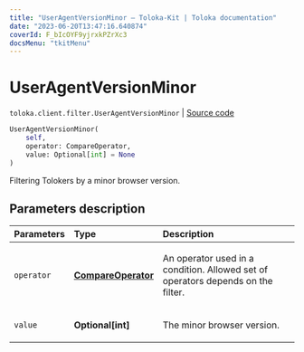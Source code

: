 ```yaml
---
title: "UserAgentVersionMinor — Toloka-Kit | Toloka documentation"
date: "2023-06-20T13:47:16.640874"
coverId: F_bIcOYF9yjrxkPZrXc3
docsMenu: "tkitMenu"
---
```


# UserAgentVersionMinor

`toloka.client.filter.UserAgentVersionMinor` | [Source code](https://github.com/Toloka/toloka-kit/blob/v1.2.0/src/client/filter.py#L733)

```python
UserAgentVersionMinor(
    self,
    operator: CompareOperator,
    value: Optional[int] = None
)
```

Filtering Tolokers by a minor browser version.

## Parameters description

| Parameters | Type | Description |
| :----------| :----| :-----------|
`operator`|**[CompareOperator](/docs/toloka-kit/reference/toloka.client.primitives.operators.CompareOperator)**|<p>An operator used in a condition. Allowed set of operators depends on the filter.</p>
`value`|**Optional\[int\]**|<p>The minor browser version.</p>